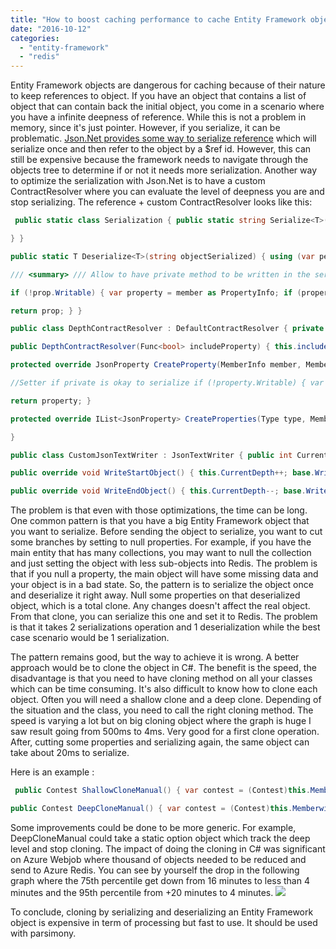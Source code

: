 ```yaml
---
title: "How to boost caching performance to cache Entity Framework object"
date: "2016-10-12"
categories: 
  - "entity-framework"
  - "redis"
---
```


Entity Framework objects are dangerous for caching because of their nature to keep references to object. If you have an object that contains a list of object that can contain back the initial object, you come in a scenario where you have a infinite deepness of reference. While this is not a problem in memory, since it's just pointer. However, if you serialize, it can be problematic. [Json.Net provides some way to serialize reference](./serializing-complex-object-for-redis) which will serialize once and then refer to the object by a $ref id. However, this can still be expensive because the framework needs to navigate through the objects tree to determine if or not it needs more serialization. Another way to optimize the serialization with Json.Net is to have a custom ContractResolver where you can evaluate the level of deepness you are and stop serializing. The reference + custom ContractResolver looks like this: 
```csharp
 public static class Serialization { public static string Serialize<T>(T objectToSerialize, int maxDepth = 5) { using (var performanceLog = new GlimpseCodeSection("Serialize")) { using (var strWriter = new StringWriter()) { using (var jsonWriter = new CustomJsonTextWriter(strWriter)) { Func<bool> include = () => jsonWriter != null && jsonWriter.CurrentDepth <= maxDepth; var resolver = new DepthContractResolver(include); var serializer = new JsonSerializer(); serializer.Formatting = Formatting.Indented; serializer.ContractResolver = resolver; serializer.ReferenceLoopHandling = ReferenceLoopHandling.Serialize; serializer.PreserveReferencesHandling = PreserveReferencesHandling.Objects; serializer.TypeNameHandling = TypeNameHandling.All; serializer.ConstructorHandling = ConstructorHandling.AllowNonPublicDefaultConstructor; serializer.NullValueHandling = NullValueHandling.Include; serializer.Serialize(jsonWriter, objectToSerialize); } return strWriter.ToString(); }

} }

public static T Deserialize<T>(string objectSerialized) { using (var performanceLog = new GlimpseCodeSection("Deserialize")) { var contractResolver = new PrivateResolver(); var obj = JsonConvert.DeserializeObject<T>(objectSerialized , new JsonSerializerSettings { ReferenceLoopHandling = ReferenceLoopHandling.Serialize, PreserveReferencesHandling = PreserveReferencesHandling.Objects, TypeNameHandling = TypeNameHandling.All, ConstructorHandling = ConstructorHandling.AllowNonPublicDefaultConstructor, ContractResolver = contractResolver, NullValueHandling = NullValueHandling.Include }); return obj; } }

/// <summary> /// Allow to have private method to be written in the serialization /// </summary> public class PrivateResolver : DefaultContractResolver { protected override JsonProperty CreateProperty(MemberInfo member, MemberSerialization memberSerialization) { var prop = base.CreateProperty(member, memberSerialization);

if (!prop.Writable) { var property = member as PropertyInfo; if (property != null) { var hasPrivateSetter = property.GetSetMethod(true) != null; prop.Writable = hasPrivateSetter; } }

return prop; } }

public class DepthContractResolver : DefaultContractResolver { private readonly Func<bool> includeProperty;

public DepthContractResolver(Func<bool> includeProperty) { this.includeProperty = includeProperty; }

protected override JsonProperty CreateProperty(MemberInfo member, MemberSerialization memberSerialization) { var property = base.CreateProperty(member, memberSerialization); //See if we should serialize with the depth var shouldSerialize = property.ShouldSerialize; property.ShouldSerialize = obj => this.includeProperty() && (shouldSerialize == null || shouldSerialize(obj));

//Setter if private is okay to serialize if (!property.Writable) { var propertyInfo = member as PropertyInfo; if (propertyInfo != null) { var hasPrivateSetter = propertyInfo.GetSetMethod(true) != null; property.Writable = hasPrivateSetter; } }

return property; }

protected override IList<JsonProperty> CreateProperties(Type type, MemberSerialization memberSerialization) { IList<JsonProperty> props = base.CreateProperties(type, memberSerialization); var propertyToSerialize = new List<JsonProperty>(); foreach (var property in props) { if (property.Writable) { propertyToSerialize.Add(property); } else { var propertyInfo = type.GetProperty(property.PropertyName); if (propertyInfo != null) { var hasPrivateSetter = propertyInfo.GetSetMethod(true) != null; if (hasPrivateSetter) { propertyToSerialize.Add(property); } } } } return propertyToSerialize; }

}

public class CustomJsonTextWriter : JsonTextWriter { public int CurrentDepth { get; private set; } = 0; public CustomJsonTextWriter(TextWriter textWriter) : base(textWriter) { }

public override void WriteStartObject() { this.CurrentDepth++; base.WriteStartObject(); }

public override void WriteEndObject() { this.CurrentDepth--; base.WriteEndObject(); } } } 
```

The problem is that even with those optimizations, the time can be long. One common pattern is that you have a big Entity Framework object that you want to serialize. Before sending the object to serialize, you want to cut some branches by setting to null properties. For example, if you have the main entity that has many collections, you may want to null the collection and just setting the object with less sub-objects into Redis. The problem is that if you null a property, the main object will have some missing data and your object is in a bad state. So, the pattern is to serialize the object once and deserialize it right away. Null some properties on that deserialized object, which is a total clone. Any changes doesn't affect the real object. From that clone, you can serialize this one and set it to Redis. The problem is that it takes 2 serializations operation and 1 deserialization while the best case scenario would be 1 serialization.

The pattern remains good, but the way to achieve it is wrong. A better approach would be to clone the object in C#. The benefit is the speed, the disadvantage is that you need to have cloning method on all your classes which can be time consuming. It's also difficult to know how to clone each object. Often you will need a shallow clone and a deep clone. Depending of the situation and the class, you need to call the right cloning method. The speed is varying a lot but on big cloning object where the graph is huge I saw result going from 500ms to 4ms. Very good for a first clone operation. After, cutting some properties and serializing again, the same object can take about 20ms to serialize.

Here is an example :


```csharp
 public Contest ShallowCloneManual() { var contest = (Contest)this.MemberwiseClone(); contest.RegistrationRules = this.registrationRules.DeepCloneManual(); contest.AllowedMarkets = this.AllowedMarkets?.ShallowCloneManual(); contest.ContestOrderType = this.contestOrderType?.DeepCloneManual(); contest.Creator = this.Creator?.ShallowCloneManual(); contest.DailyStatistics = this.DailyStatistics?.ShallowCloneManual(); contest.InitialCapital = this.InitialCapital.DeepCloneManual(); contest.Moderators = this.Moderators?.ShallowCloneManual(); contest.Name = this.Name.DeepCloneManual(); contest.TransactionRules = this.TransactionRules.DeepCloneManual(); contest.StockRules = this.StockRules?.DeepCloneManual(); contest.ShortRules = this.ShortRules?.DeepCloneManual(); contest.OptionRules = this.OptionRules?.DeepCloneManual(); contest.Portefolios = this.Portefolios?.ShallowCloneManual(); return contest; }

public Contest DeepCloneManual() { var contest = (Contest)this.MemberwiseClone(); contest.RegistrationRules = this.registrationRules.DeepCloneManual(); contest.AllowedMarkets = this.AllowedMarkets?.ShallowCloneManual(); contest.ContestOrderType = this.contestOrderType?.DeepCloneManual(); contest.Creator = this.Creator?.ShallowCloneManual(); contest.DailyStatistics = this.DailyStatistics?.ShallowCloneManual(); contest.InitialCapital = this.InitialCapital.DeepCloneManual(); contest.Moderators = this.Moderators?.DeepCloneManual(); contest.Name = this.Name.DeepCloneManual(); contest.TransactionRules = this.TransactionRules.DeepCloneManual(); contest.StockRules = this.StockRules?.DeepCloneManual(); contest.ShortRules = this.ShortRules?.DeepCloneManual(); contest.OptionRules = this.OptionRules?.DeepCloneManual(); contest.Portefolios = this.Portefolios?.DeepCloneManual(); return contest; } 
```

Some improvements could be done to be more generic. For example, DeepCloneManual could take a static option object which track the deep level and stop cloning. The impact of doing the cloning in C# was significant on Azure Webjob where thousand of objects needed to be reduced and send to Azure Redis. You can see by yourself the drop in the following graph where the 75th percentile get down from 16 minutes to less than 4 minutes and the 95th percentile from +20 minutes to 4 minutes. ![](images/CustomCSharpClone-1024x363.png)

To conclude, cloning by serializing and deserializing an Entity Framework object is expensive in term of processing but fast to use. It should be used with parsimony.
